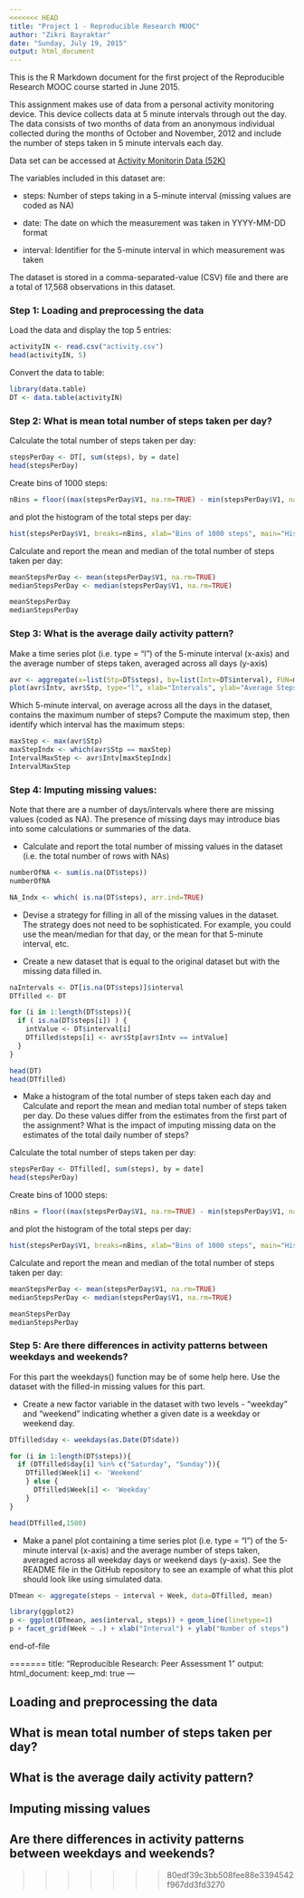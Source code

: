 ```yaml
---
<<<<<<< HEAD
title: "Project 1 - Reproducible Research MOOC"
author: "Zikri Bayraktar"
date: "Sunday, July 19, 2015"
output: html_document
---
```


This is the R Markdown document for the first project of the Reproducible Research MOOC course started in June 2015.

This assignment makes use of data from a personal activity monitoring device. This device collects data at 5 minute intervals through out the day. The data consists of two months of data from an anonymous individual collected during the months of October and November, 2012 and include the number of steps taken in 5 minute intervals each day.

Data set can be accessed at [Activity Monitorin Data (52K)](https://d396qusza40orc.cloudfront.net/repdata%2Fdata%2Factivity.zip)

The variables included in this dataset are:

- steps: Number of steps taking in a 5-minute interval (missing values are coded as NA)

- date: The date on which the measurement was taken in YYYY-MM-DD format

- interval: Identifier for the 5-minute interval in which measurement was taken

The dataset is stored in a comma-separated-value (CSV) file and there are a total of 17,568 observations in this dataset.

### Step 1: Loading and preprocessing the data 
Load the data and display the top 5 entries:
```r
activityIN <- read.csv("activity.csv")
head(activityIN, 5)
```

Convert the data to table:
```r
library(data.table)
DT <- data.table(activityIN)
```

### Step 2: What is mean total number of steps taken per day?
Calculate the total number of steps taken per day:
```r
stepsPerDay <- DT[, sum(steps), by = date]
head(stepsPerDay)
```

Create bins of 1000 steps:
```r
nBins = floor((max(stepsPerDay$V1, na.rm=TRUE) - min(stepsPerDay$V1, na.rm=TRUE)) / 1000)
```
and plot the histogram of the total steps per day:
```r
hist(stepsPerDay$V1, breaks=nBins, xlab="Bins of 1000 steps", main="Histogram of the total number of steps taken each day in bins of 1K")
```


Calculate and report the mean and median of the total number of steps taken per day:
```r
meanStepsPerDay <- mean(stepsPerDay$V1, na.rm=TRUE)
medianStepsPerDay <- median(stepsPerDay$V1, na.rm=TRUE)

meanStepsPerDay
medianStepsPerDay
```

### Step 3: What is the average daily activity pattern?
Make a time series plot (i.e. type = "l") of the 5-minute interval (x-axis) and the average number of steps taken, averaged across all days (y-axis)
```r
avr <- aggregate(x=list(Stp=DT$steps), by=list(Intv=DT$interval), FUN=mean, na.rm=TRUE)
plot(avr$Intv, avr$Stp, type="l", xlab="Intervals", ylab="Average Steps")
```

Which 5-minute interval, on average across all the days in the dataset, contains the maximum number of steps?
Compute the maximum step, then identify which interval has the maximum steps:
```r
maxStep <- max(avr$Stp) 
maxStepIndx <- which(avr$Stp == maxStep)
IntervalMaxStep <- avr$Intv[maxStepIndx]
IntervalMaxStep
```


### Step 4: Imputing missing values:
Note that there are a number of days/intervals where there are missing values (coded as NA). The presence of missing days may introduce bias into some calculations or summaries of the data.

- Calculate and report the total number of missing values in the dataset (i.e. the total number of rows with NAs)
```r
numberOfNA <- sum(is.na(DT$steps))
numberOfNA

NA_Indx <- which( is.na(DT$steps), arr.ind=TRUE)

```

- Devise a strategy for filling in all of the missing values in the dataset. The strategy does not need to be sophisticated. For example, you could use the mean/median for that day, or the mean for that 5-minute interval, etc.

- Create a new dataset that is equal to the original dataset but with the missing data filled in.


```r
naIntervals <- DT[is.na(DT$steps)]$interval 
DTfilled <- DT

for (i in 1:length(DT$steps)){
  if ( is.na(DT$steps[i]) ) {
    intValue <- DT$interval[i]
    DTfilled$steps[i] <- avr$Stp[avr$Intv == intValue]
  }
}

head(DT)
head(DTfilled)
```

- Make a histogram of the total number of steps taken each day and Calculate and report the mean and median total number of steps taken per day. Do these values differ from the estimates from the first part of the assignment? What is the impact of imputing missing data on the estimates of the total daily number of steps?

Calculate the total number of steps taken per day:
```r
stepsPerDay <- DTfilled[, sum(steps), by = date]
head(stepsPerDay)
```

Create bins of 1000 steps:
```r
nBins = floor((max(stepsPerDay$V1, na.rm=TRUE) - min(stepsPerDay$V1, na.rm=TRUE)) / 1000)
```
and plot the histogram of the total steps per day:
```r
hist(stepsPerDay$V1, breaks=nBins, xlab="Bins of 1000 steps", main="Histogram of the total number of steps taken each day in bins of 1K")
```


Calculate and report the mean and median of the total number of steps taken per day:
```r
meanStepsPerDay <- mean(stepsPerDay$V1, na.rm=TRUE)
medianStepsPerDay <- median(stepsPerDay$V1, na.rm=TRUE)

meanStepsPerDay
medianStepsPerDay
```


### Step 5: Are there differences in activity patterns between weekdays and weekends?

For this part the weekdays() function may be of some help here. Use the dataset with the filled-in missing values for this part.

- Create a new factor variable in the dataset with two levels - "weekday" and "weekend" indicating whether a given date is a weekday or weekend day.

```r
DTfilled$day <- weekdays(as.Date(DT$date))

for (i in 1:length(DT$steps)){
  if (DTfilled$day[i] %in% c("Saturday", "Sunday")){
    DTfilled$Week[i] <- 'Weekend'
    } else {
      DTfilled$Week[i] <- 'Weekday'
    }
}

head(DTfilled,1500)
```

- Make a panel plot containing a time series plot (i.e. type = "l") of the 5-minute interval (x-axis) and the average number of steps taken, averaged across all weekday days or weekend days (y-axis). See the README file in the GitHub repository to see an example of what this plot should look like using simulated data.

```r
DTmean <- aggregate(steps ~ interval + Week, data=DTfilled, mean)

library(ggplot2)
p <- ggplot(DTmean, aes(interval, steps)) + geom_line(linetype=1)
p + facet_grid(Week ~ .) + xlab("Interval") + ylab("Number of steps")
```


end-of-file

=======
title: "Reproducible Research: Peer Assessment 1"
output: 
  html_document:
    keep_md: true
---


## Loading and preprocessing the data



## What is mean total number of steps taken per day?



## What is the average daily activity pattern?



## Imputing missing values



## Are there differences in activity patterns between weekdays and weekends?
>>>>>>> 80edf39c3bb508fee88e3394542f967dd3fd3270
